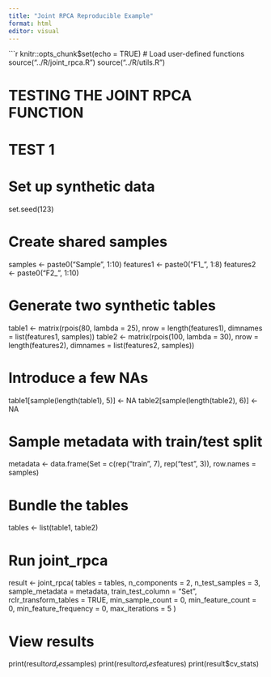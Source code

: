 ```yaml
---
title: "Joint RPCA Reproducible Example"
format: html
editor: visual
---
```


```r
knitr::opts_chunk$set(echo = TRUE)
# Load user-defined functions
source("../R/joint_rpca.R")
source("../R/utils.R")

# TESTING THE JOINT RPCA FUNCTION

# TEST 1

# Set up synthetic data
set.seed(123)

# Create shared samples
samples <- paste0("Sample", 1:10)
features1 <- paste0("F1_", 1:8)
features2 <- paste0("F2_", 1:10)

# Generate two synthetic tables
table1 <- matrix(rpois(80, lambda = 25), nrow = length(features1),
                 dimnames = list(features1, samples))
table2 <- matrix(rpois(100, lambda = 30), nrow = length(features2),
                 dimnames = list(features2, samples))

# Introduce a few NAs
table1[sample(length(table1), 5)] <- NA
table2[sample(length(table2), 6)] <- NA

# Sample metadata with train/test split
metadata <- data.frame(Set = c(rep("train", 7), rep("test", 3)),
                       row.names = samples)

# Bundle the tables
tables <- list(table1, table2)

# Run joint_rpca
result <- joint_rpca(
  tables = tables,
  n_components = 2,
  n_test_samples = 3,
  sample_metadata = metadata,
  train_test_column = "Set",
  rclr_transform_tables = TRUE,
  min_sample_count = 0,
  min_feature_count = 0,
  min_feature_frequency = 0,
  max_iterations = 5
)

# View results
print(result$ord_res$samples)
print(result$ord_res$features)
print(result$cv_stats)

